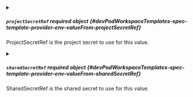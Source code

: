 


<details className="config-field" data-expandable="true">
<summary>

##### `projectSecretRef` <span className="config-field-required" data-required="false">required</span> <span className="config-field-type">object</span> <span className="config-field-default"></span> <span className="config-field-enum"></span> {#devPodWorkspaceTemplates-spec-template-provider-env-valueFrom-projectSecretRef}

ProjectSecretRef is the project secret to use for this value.

</summary>

<PartialProjectSecretRefreference />


</details>



<details className="config-field" data-expandable="true">
<summary>

##### `sharedSecretRef` <span className="config-field-required" data-required="false">required</span> <span className="config-field-type">object</span> <span className="config-field-default"></span> <span className="config-field-enum"></span> {#devPodWorkspaceTemplates-spec-template-provider-env-valueFrom-sharedSecretRef}

SharedSecretRef is the shared secret to use for this value.

</summary>

<PartialSharedSecretRefreference />


</details>
